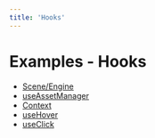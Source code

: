 ```yaml
---
title: 'Hooks'
---
```


# Examples - Hooks

- [Scene/Engine](./scene-engine)
- [useAssetManager](./asset-manager)
- [Context](./context)
- [useHover](./hover)
- [useClick](./click)
